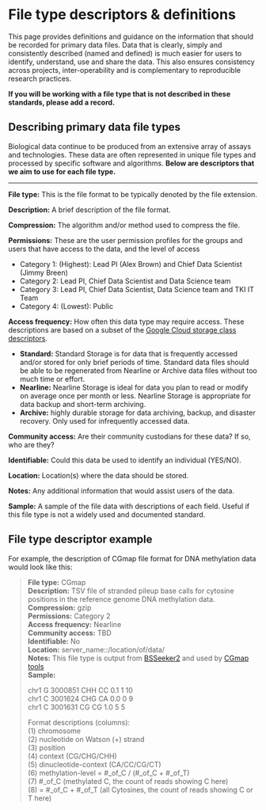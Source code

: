 # File type descriptors & definitions

This page provides definitions and guidance on the information that should be recorded for primary data files. Data that is clearly, simply and consistently described (named and defined) is much easier for users to identify, understand, use and share the data. This also ensures consistency across projects, inter-operability and is complementary to reproducible research practices. 

**If you will be working with a file type that is not described in these standards, please add a record.**

## Describing primary data file types
Biological data continue to be produced from an extensive array of assays and technologies. These data are often represented in unique file types and processed by specific software and algorithms. **Below are descriptors that we aim to use for each file type.**   

---

**File type:** This is the file format to be typically denoted by the file extension.  

**Description:** A brief description of the file format.  

**Compression:** The algorithm and/or method used to compress the file. \

**Permissions:** These are the user permission profiles for the groups and users that have access to the data, and the level of access \

- Category 1: (Highest): Lead PI (Alex Brown) and Chief Data Scientist (Jimmy Breen)
- Category 2: Lead PI, Chief Data Scientist and Data Science team
- Category 3: Lead PI, Chief Data Scientist, Data Science team and TKI IT Team
- Category 4: (Lowest): Public

**Access frequency:** How often this data type may require access. These descriptions are based on a subset of the [Google Cloud storage class descriptors](https://cloud.google.com/storage/docs/storage-classes#classes).

- **Standard:** Standard Storage is for data that is frequently accessed and/or stored for only brief periods of time. Standard data files should be able to be regenerated from Nearline or Archive data files without too much time or effort.
- **Nearline:** Nearline Storage is ideal for data you plan to read or modify on average once per month or less. Nearline Storage is appropriate for data backup and short-term archiving.
- **Archive:** highly durable storage for data archiving, backup, and disaster recovery. Only used for infrequently accessed data.

**Community access:** Are their community custodians for these data? If so, who are they? \

**Identifiable:** Could this data be used to identify an individual (YES/NO). \

**Location:** Location(s) where the data should be stored. \

**Notes:** Any additional information that would assist users of the data. \

**Sample:** A sample of the file data with descriptions of each field. Useful if this file type is not a widely used and documented standard.

## File type descriptor example

For example, the description of CGmap file format for DNA methylation data would look like this:

>**File type:** CGmap  
**Description:**  TSV file of stranded pileup base calls for cytosine positions in the reference genome DNA methylation data.  
**Compression:** gzip    
**Permissions:** Category 2  
**Access frequency:**  Nearline  
**Community access:**  TBD  
**Identifiable:**  No  
**Location:**  server_name::/location/of/data/  
**Notes:** This file type is output from [BSSeeker2](https://github.com/BSSeeker/BSseeker2) and used by [CGmap tools](https://cgmaptools.github.io/)  
**Sample:**  
>
>chr1	G	3000851	CHH	CC	0.1	1	10  
>chr1	C	3001624	CHG	CA	0.0	0	9  
>chr1	C	3001631	CG	CG	1.0	5	5  
>
>Format descriptions (columns):  
(1) chromosome \
(2) nucleotide on Watson (+) strand \
(3) position \
(4) context (CG/CHG/CHH) \
(5) dinucleotide-context (CA/CC/CG/CT) \
(6) methylation-level = #_of_C / (#_of_C + #_of_T) \
(7) #_of_C (methylated C, the count of reads showing C here) \
(8) = #_of_C + #_of_T (all Cytosines, the count of reads showing C or T here)


